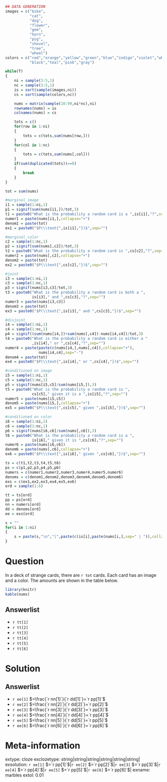 ```r
## DATA GENERATION
images = c("bike",
           "cat",
           "dog",
           "flower",
           "gem",
           "horn",
           "pig",
           "shovel",
           "tree",
           "wheel")
colors = c("red","orange","yellow","green","blue","indigo","violet","white",
           "black","teal","pink","gray")

while(T)
{
    ni = sample(3:5,1)
    nc = sample(3:5,1)
    is = sort(sample(images,ni))
    cs = sort(sample(colors,nc))

    nums = matrix(sample(10:99,ni*nc),ni)
    rownames(nums) = is
    colnames(nums) = cs

    tots = c()
    for(row in 1:ni)
    {
        tots = c(tots,sum(nums[row,]))
    }
    for(col in 1:nc)
    {
        tots = c(tots,sum(nums[,col]))
    }
    if(sum(duplicated(tots))==0)
    {
        break
    }
}

tot = sum(nums)

#marginal image
i1 = sample(1:ni,1)
p1 = signif(sum(nums[i1,])/tot,3)
t1 = paste0("What is the probability a random card is a ",is[i1],"?",sep="")
numer1 = paste(nums[i1,],collapse="+")
denom1 = paste(tot)
ex1 = paste0("$P(\\text{",is[i1],"})$",sep="")

#marginal color
c2 = sample(1:nc,1)
p2 = signif(sum(nums[,c2])/tot,3)
t2 = paste0("What is the probability a random card is ",cs[c2],"?",sep="")
numer2 = paste(nums[,c2],collapse="+")
denom2 = paste(tot)
ex2 = paste0("$P(\\text{",cs[c2],"})$",sep="")

#joint
i3 = sample(1:ni,1)
c3 = sample(1:nc,1)
p3 = signif(nums[i3,c3]/tot,3)
t3 = paste0("What is the probability a random card is both a ",
            is[i3]," and ",cs[c3],"?",sep="")
numer3 = paste(nums[i3,c3])
denom3 = paste(tot)
ex3 = paste0("$P(\\text{",is[i3]," and ",cs[c3],"})$",sep="")

#disjoint
i4 = sample(1:ni,1)
c4 = sample(1:nc,1)
p4 = signif((sum(nums[i4,])+sum(nums[,c4])-nums[i4,c4])/tot,3)
t4 = paste0("What is the probability a random card is either a "
            ,is[i4]," or ",cs[c4],"?",sep="")
numer4 = paste(paste(c(nums[i4,],nums[,c4]),collapse="+"),
               nums[i4,c4],sep="-")
denom4 = paste(tot)
ex4 = paste0("$P(\\text{",is[i4]," or ",cs[c4],"})$",sep="")

#conditioned on image
i5 = sample(1:ni,1)
c5 = sample(1:nc,1)
p5 = signif(nums[i5,c5]/sum(nums[i5,]),3)
t5 = paste0("What is the probability a random card is ",
            cs[c5]," given it is a ",is[i5],"?",sep="")
numer5 = paste(nums[i5,c5])
denom5 = paste(nums[i5,],collapse="+")
ex5 = paste0("$P(\\text{",cs[c5]," given ",is[i5],"})$",sep="")

#conditioned on color
i6 = sample(1:ni,1)
c6 = sample(1:nc,1)
p6 = signif(nums[i6,c6]/sum(nums[,c6]),3)
t6 = paste0("What is the probability a random card is a ",
            is[i6]," given it is ",cs[c6],"?",sep="")
numer6 = paste(nums[i6,c6])
denom6 = paste(nums[,c6],collapse="+")
ex6 = paste0("$P(\\text{",is[i6]," given ",cs[c6],"})$",sep="")

ts = c(t1,t2,t3,t4,t5,t6)
ps = c(p1,p2,p3,p4,p5,p6)
numers = c(numer1,numer2,numer3,numer4,numer5,numer6)
denoms = c(denom1,denom2,denom3,denom4,denom5,denom6)
exs = c(ex1,ex2,ex3,ex4,ex5,ex6)
ord = sample(1:6)

tt = ts[ord]
pp = ps[ord]
nn = numers[ord]
dd = denoms[ord]
ee = exs[ord]

s = ""
for(i in 1:ni)
{
    s = paste(s,"\n","|",paste(c(is[i],paste(nums[i,],sep=" | ")),collapse=" | "),"|",collapse="") 
}
```

Question
========

In a deck of strange cards, there are `r tot` cards. Each card has an image and a color. The amounts are shown in the table below.

```r
library(knitr)
kable(nums)
```

Answerlist
--------
* `r tt[1]`
* `r tt[2]`
* `r tt[3]`
* `r tt[4]`
* `r tt[5]`
* `r tt[6]`



Solution
========

Answerlist
--------
* `r ee[1]` $=\frac{`r nn[1]`}{`r dd[1]`}=`r pp[1]`$
* `r ee[2]` $=\frac{`r nn[2]`}{`r dd[2]`}=`r pp[2]`$
* `r ee[3]` $=\frac{`r nn[3]`}{`r dd[3]`}=`r pp[3]`$
* `r ee[4]` $=\frac{`r nn[4]`}{`r dd[4]`}=`r pp[4]`$
* `r ee[5]` $=\frac{`r nn[5]`}{`r dd[5]`}=`r pp[5]`$
* `r ee[6]` $=\frac{`r nn[6]`}{`r dd[6]`}=`r pp[6]`$


Meta-information
============
extype: cloze
exclozetype: string|string|string|string|string|string|
exsolution: `r ee[1]` $=`r pp[1]`$|`r ee[2]` $=`r pp[2]`$|`r ee[3]` $=`r pp[3]`$|`r ee[4]` $=`r pp[4]`$|`r ee[5]` $=`r pp[5]`$|`r ee[6]` $=`r pp[6]`$|
exname: marbles
extol: 0.01
